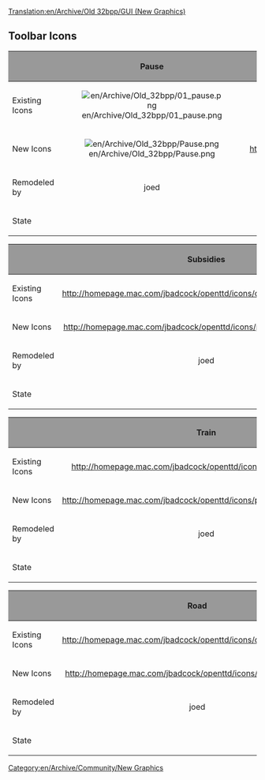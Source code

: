 [[Translation:en/Archive/Old 32bpp/GUI (New Graphics)]]
{{en/Linking}}

[[Category:en/Archive/Community/New Graphics]]
==Toolbar Icons==
{| border=2
!style="background:#999999;" | 
!style="background:#999999;" width="50" |Pause
!style="background:#999999;" width="50" |Play
!style="background:#999999;" width="50" |Fastforward
!style="background:#999999;" width="50" |Options
!style="background:#999999;" width="50" |Save
!style="background:#999999;" width="50" |Map
!style="background:#999999;" width="50" |Town Directory
|-
|Existing Icons
!align="center" |[[File:en/Archive/Old 32bpp/01 pause.png]]
!align="center" |
!align="center" |[[File:en/Archive/Old 32bpp/02 fastforward.png]]
!align="center" |http://homepage.mac.com/jbadcock/openttd/icons/original/03_options.png
!align="center" |http://homepage.mac.com/jbadcock/openttd/icons/original/04_savegame.png
!align="center" |http://homepage.mac.com/jbadcock/openttd/icons/original/05_map.png
!align="center" |http://homepage.mac.com/jbadcock/openttd/icons/original/06_towndirectory.png
|-
|New Icons
!align="center" |[[File:en/Archive/Old 32bpp/Pause.png]]
!align="center" |http://homepage.mac.com/jbadcock/openttd/icons/proposed/play.png
!align="center" |http://homepage.mac.com/jbadcock/openttd/icons/proposed/fastforward.png
!align="center" |http://homepage.mac.com/jbadcock/openttd/icons/proposed/cog.png
!align="center" |http://homepage.mac.com/jbadcock/openttd/icons/proposed/disk.png
!align="center" |http://homepage.mac.com/jbadcock/openttd/icons/proposed/compass.png
!align="center" |http://homepage.mac.com/jbadcock/openttd/icons/proposed/direction_sign.png
|-
|Remodeled by
!align="center" |joed
!align="center" |joed
!align="center" |joed
!align="center" |joed
!align="center" |joed
!align="center" |joed
!align="center" |joed
|-
|State
{{en/Archive/Old 32bpp/WIP}}	
{{en/Archive/Old 32bpp/WIP}}
{{en/Archive/Old 32bpp/WIP}}
{{en/Archive/Old 32bpp/WIP}}
{{en/Archive/Old 32bpp/WIP}}
{{en/Archive/Old 32bpp/WIP}}
{{en/Archive/Old 32bpp/WIP}}
|}
{| border=2
!style="background:#999999;" | 
!style="background:#999999;" width="50" |Subsidies
!style="background:#999999;" width="50" |Stations
!style="background:#999999;" width="50" |Finance
!style="background:#999999;" width="50" |Company Info
!style="background:#999999;" width="50" |Graphs
!style="background:#999999;" width="50" |League Table
!style="background:#999999;" width="50" |Fund Industry
|-
|Existing Icons
!align="center" |http://homepage.mac.com/jbadcock/openttd/icons/original/07_subsidies.png
!align="center" |http://homepage.mac.com/jbadcock/openttd/icons/original/08_stations.png
!align="center" |http://homepage.mac.com/jbadcock/openttd/icons/original/09_finance.png
!align="center" |http://homepage.mac.com/jbadcock/openttd/icons/original/10_companyinfo.png
!align="center" |http://homepage.mac.com/jbadcock/openttd/icons/original/11_graphs.png
!align="center" |http://homepage.mac.com/jbadcock/openttd/icons/original/12_leagetable.png
!align="center" |http://homepage.mac.com/jbadcock/openttd/icons/original/13_fundindustry.png
|-
|New Icons
!align="center" |http://homepage.mac.com/jbadcock/openttd/icons/proposed/parthenon.png
!align="center" |http://homepage.mac.com/jbadcock/openttd/icons/proposed/underground.png
!align="center" |http://homepage.mac.com/jbadcock/openttd/icons/proposed/vault.png
!align="center" |http://homepage.mac.com/jbadcock/openttd/icons/proposed/briefcase.png
!align="center" |http://homepage.mac.com/jbadcock/openttd/icons/proposed/graph.png
!align="center" |http://homepage.mac.com/jbadcock/openttd/icons/proposed/first_prize.png
!align="center" |http://homepage.mac.com/jbadcock/openttd/icons/proposed/factory.png
|-
|Remodeled by
!align="center" |joed
!align="center" |joed
!align="center" |joed
!align="center" |joed
!align="center" |joed
!align="center" |joed
!align="center" |joed
|-
|State
{{en/Archive/Old 32bpp/WIP}}
{{en/Archive/Old 32bpp/WIP}}
{{en/Archive/Old 32bpp/WIP}}
{{en/Archive/Old 32bpp/WIP}}
{{en/Archive/Old 32bpp/WIP}}
{{en/Archive/Old 32bpp/WIP}}
{{en/Archive/Old 32bpp/WIP}}
|}
{| border=2
!style="background:#999999;" |
!style="background:#999999;" width="50" |Train
!style="background:#999999;" width="50" |Vehicle
!style="background:#999999;" width="50" |Ship
!style="background:#999999;" width="50" |Plane
!style="background:#999999;" width="50" |Zoom In
!style="background:#999999;" width="50" |Zoom Out
!style="background:#999999;" width="50" |Rail
|-
|Existing Icons
!align="center" |http://homepage.mac.com/jbadcock/openttd/icons/original/14_train.png
!align="center" |http://homepage.mac.com/jbadcock/openttd/icons/original/15_vehicle.png
!align="center" |http://homepage.mac.com/jbadcock/openttd/icons/original/16_ship.png
!align="center" |http://homepage.mac.com/jbadcock/openttd/icons/original/17_plane.png
!align="center" |http://homepage.mac.com/jbadcock/openttd/icons/original/18_zoomin.png
!align="center" |http://homepage.mac.com/jbadcock/openttd/icons/original/19_zoomout.png
!align="center" |http://homepage.mac.com/jbadcock/openttd/icons/original/20_rail.png
|-
|New Icons
!align="center" |http://homepage.mac.com/jbadcock/openttd/icons/proposed/locomotive.png
!align="center" |http://homepage.mac.com/jbadcock/openttd/icons/proposed/truck.png
!align="center" |http://homepage.mac.com/jbadcock/openttd/icons/proposed/oceanliner.png
!align="center" |http://homepage.mac.com/jbadcock/openttd/icons/proposed/plane.png
!align="center" |http://homepage.mac.com/jbadcock/openttd/icons/proposed/zoom_in.png
!align="center" |http://homepage.mac.com/jbadcock/openttd/icons/proposed/zoom_out.png
!align="center" |http://homepage.mac.com/jbadcock/openttd/icons/proposed/rail.png
|-
|Remodeled by
!align="center" |joed
!align="center" |joed
!align="center" |joed
!align="center" |joed
!align="center" |joed
!align="center" |joed
!align="center" |joed
|-
|State
{{en/Archive/Old 32bpp/WIP}}
{{en/Archive/Old 32bpp/WIP}}
{{en/Archive/Old 32bpp/WIP}}
{{en/Archive/Old 32bpp/WIP}}
{{en/Archive/Old 32bpp/WIP}}
{{en/Archive/Old 32bpp/WIP}}
{{en/Archive/Old 32bpp/WIP}}
|}

{| border=2
!style="background:#999999;" |
!style="background:#999999;" width="50" |Road
!style="background:#999999;" width="50" |Seaport
!style="background:#999999;" width="50" |Airport
!style="background:#999999;" width="50" |Landscape
!style="background:#999999;" width="50" |Music
!style="background:#999999;" width="50" |News Reports
!style="background:#999999;" width="50" |Land Info
|-
|Existing Icons
!align="center" |http://homepage.mac.com/jbadcock/openttd/icons/original/21_road.png
!align="center" |http://homepage.mac.com/jbadcock/openttd/icons/original/22_seaport.png
!align="center" |http://homepage.mac.com/jbadcock/openttd/icons/original/23_airport.png
!align="center" |http://homepage.mac.com/jbadcock/openttd/icons/original/24_landscape.png
!align="center" |http://homepage.mac.com/jbadcock/openttd/icons/original/25_soundmusic.png
!align="center" |http://homepage.mac.com/jbadcock/openttd/icons/original/26_newsreports.png
!align="center" |http://homepage.mac.com/jbadcock/openttd/icons/original/27_landinfo.png
|-
|New Icons
!align="center" |http://homepage.mac.com/jbadcock/openttd/icons/proposed/road.png
!align="center" |http://homepage.mac.com/jbadcock/openttd/icons/proposed/waterway.png
!align="center" |http://homepage.mac.com/jbadcock/openttd/icons/proposed/runway.png
!align="center" |http://homepage.mac.com/jbadcock/openttd/icons/proposed/mountain.png
!align="center" |http://homepage.mac.com/jbadcock/openttd/icons/proposed/music.png
!align="center" |http://homepage.mac.com/jbadcock/openttd/icons/proposed/newspaper.png
!align="center" |http://homepage.mac.com/jbadcock/openttd/icons/proposed/info.png
|-
|Remodeled by
!align="center" |joed
!align="center" |joed
!align="center" |joed
!align="center" |joed
!align="center" |joed
!align="center" |joed
!align="center" |joed
|-
|State
{{en/Archive/Old 32bpp/WIP}}
{{en/Archive/Old 32bpp/WIP}}
{{en/Archive/Old 32bpp/WIP}}
{{en/Archive/Old 32bpp/WIP}}
{{en/Archive/Old 32bpp/WIP}}
{{en/Archive/Old 32bpp/WIP}}
{{en/Archive/Old 32bpp/WIP}}
|}